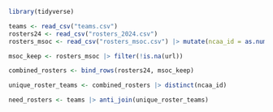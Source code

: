 ```r
library(tidyverse)
```

```r

teams <- read_csv("teams.csv")
rosters24 <- read_csv("rosters_2024.csv")
rosters_msoc <- read_csv("rosters_msoc.csv") |> mutate(ncaa_id = as.numeric(ncaa_id))

msoc_keep <- rosters_msoc |> filter(!is.na(url))

combined_rosters <- bind_rows(rosters24, msoc_keep)

unique_roster_teams <- combined_rosters |> distinct(ncaa_id)

need_rosters <- teams |> anti_join(unique_roster_teams)

```

